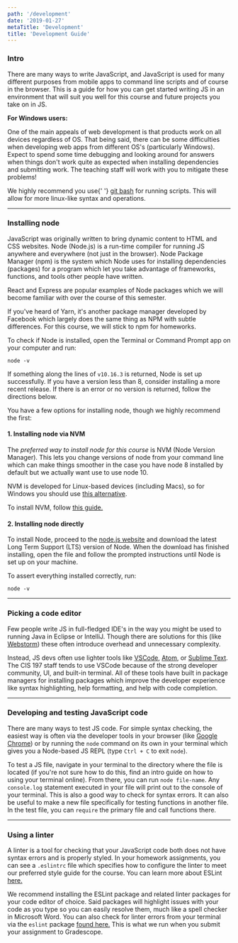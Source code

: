 ```yaml
---
path: '/development'
date: '2019-01-27'
metaTitle: 'Development'
title: 'Development Guide'
---
```



### Intro

There are many ways to write JavaScript, and JavaScript is used for many different purposes from mobile apps to command line scripts and of course in the browser. This is a guide for how you can get started writing JS in an environment that will suit you well for this course and future projects you take on in JS.

<InfoMessage showIcon>
  <p>
    <strong>For Windows users:</strong>
  </p>
  <p>
    One of the main appeals of web development is that products work on all
    devices regardless of OS. That being said, there can be some difficulties
    when developing web apps from different OS's (particularly Windows). Expect
    to spend some time debugging and looking around for answers when things
    don't work quite as expected when installing dependencies and submitting
    work. The teaching staff will work with you to mitigate these problems!
  </p>
  <p>
    We highly recommend you use{' '}
    <a href="https://gitforwindows.org/">git bash</a> for running scripts. This
    will allow for more linux-like syntax and operations.
  </p>
</InfoMessage>

---

### Installing node

JavaScript was originally written to bring dynamic content to HTML and CSS websites. Node (Node.js) is a run-time compiler for running JS anywhere and everywhere (not just in the browser). Node Package Manager (npm) is the system which Node uses for installing dependencies (packages) for a program which let you take advantage of frameworks, functions, and tools other people have written.

React and Express are popular examples of Node packages which we will become familiar with over the course of this semester.

If you've heard of Yarn, it's another package manager developed by Facebook which largely does the same thing as NPM with subtle differences. For this course, we will stick to npm for homeworks.

To check if Node is installed, open the Terminal or Command Prompt app on your computer and run:

```text
node -v
```

If something along the lines of `v10.16.3` is returned, Node is set up successfully. If you have a version less than 8, consider installing a more recent release. If there is an error or no version is returned, follow the directions below.

You have a few options for installing node, though we highly recommend the first:

#### 1. Installing node via NVM

The _preferred way to install node for this course_ is NVM (Node Version Manager). This lets you change versions of node from your command line which can make things smoother in the case you have node 8 installed by default but we actually want use to use node 10.

NVM is developed for Linux-based devices (including Macs), so for Windows you should use [this alternative](https://github.com/coreybutler/nvm-windows).

To install NVM, follow [this guide.](https://github.com/nvm-sh/nvm)

#### 2. Installing node directly

To install Node, proceed to the [node.js website](https://nodejs.org/en/download/) and download the latest Long Term Support (LTS) version of Node. When the download has finished installing, open the file and follow the prompted instructions until Node is set up on your machine.

To assert everything installed correctly, run:

```text
node -v
```

---

### Picking a code editor

Few people write JS in full-fledged IDE's in the way you might be used to running Java in Eclipse or IntelliJ. Though there are solutions for this (like [Webstorm](https://www.jetbrains.com/webstorm/)) these often introduce overhead and unnecessary complexity.

Instead, JS devs often use lighter tools like [VSCode](https://code.visualstudio.com), [Atom](https://atom.io), or [Sublime Text](https://www.sublimetext.com). The CIS 197 staff tends to use VSCode because of the strong developer community, UI, and built-in terminal. All of these tools have built in package managers for installing packages which improve the developer experience like syntax highlighting, help formatting, and help with code completion.

---

### Developing and testing JavaScript code

There are many ways to test JS code. For simple syntax checking, the easiest way is often via the developer tools in your browser (like [Google Chrome](https://developers.google.com/web/tools/chrome-devtools/)) or by running the `node` command on its own in your terminal which gives you a Node-based JS REPL (type `Ctrl + C` to exit `node`).

To test a JS file, navigate in your terminal to the directory where the file is located (if you're not sure how to do this, find an intro guide on how to using your terminal online). From there, you can run `node file-name`. Any `console.log` statement executed in your file will print out to the console of your terminal. This is also a good way to check for syntax errors. It can also be useful to make a new file specifically for testing functions in another file. In the test file, you can `require` the primary file and call functions there.

---

### Using a linter

A linter is a tool for checking that your JavaScript code both does not have syntax errors and is properly styled. In your homework assignments, you can see a `.eslintrc` file which specifies how to configure the linter to meet our preferred style guide for the course. You can learn more about ESLint [here.](https://eslint.org)

We recommend installing the ESLint package and related linter packages for your code editor of choice. Said packages will highlight issues with your code as you type so you can easily resolve them, much like a spell checker in Microsoft Word. You can also check for linter errors from your terminal via the `eslint` package [found here.](https://eslint.org/docs/user-guide/command-line-interface) This is what we run when you submit your assignment to Gradescope.
